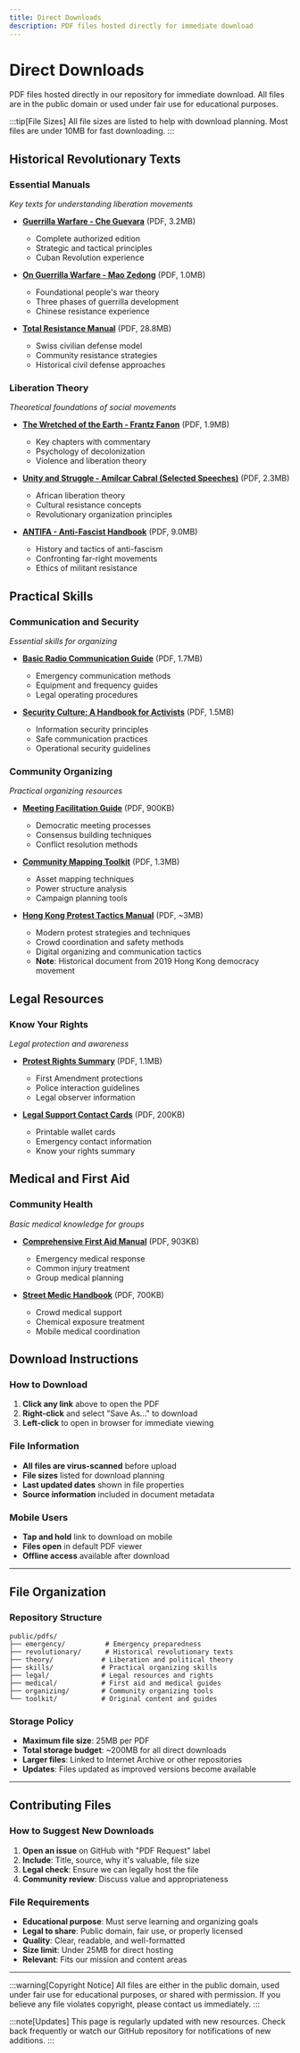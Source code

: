 ```yaml
---
title: Direct Downloads
description: PDF files hosted directly for immediate download
---
```



# Direct Downloads

PDF files hosted directly in our repository for immediate download. All files are in the public domain or used under fair use for educational purposes.

:::tip[File Sizes]
All file sizes are listed to help with download planning. Most files are under 10MB for fast downloading.
:::

## Historical Revolutionary Texts

### Essential Manuals
*Key texts for understanding liberation movements*

- **[Guerrilla Warfare - Che Guevara](/pdfs/revolutionary/che-guerrilla-warfare.pdf)** (PDF, 3.2MB)
  - Complete authorized edition
  - Strategic and tactical principles
  - Cuban Revolution experience

- **[On Guerrilla Warfare - Mao Zedong](/pdfs/revolutionary/mao-guerrilla-warfare.pdf)** (PDF, 1.0MB)
  - Foundational people's war theory
  - Three phases of guerrilla development
  - Chinese resistance experience

- **[Total Resistance Manual](/pdfs/revolutionary/total-resistance.pdf)** (PDF, 28.8MB)
  - Swiss civilian defense model
  - Community resistance strategies
  - Historical civil defense approaches

### Liberation Theory
*Theoretical foundations of social movements*

- **[The Wretched of the Earth - Frantz Fanon](/pdfs/theory/wretched-of-the-earth.pdf)** (PDF, 1.9MB)
  - Key chapters with commentary
  - Psychology of decolonization
  - Violence and liberation theory

- **[Unity and Struggle - Amílcar Cabral (Selected Speeches)](/pdfs/theory/cabral-unity-struggle.pdf)** (PDF, 2.3MB)
  - African liberation theory
  - Cultural resistance concepts
  - Revolutionary organization principles

- **[ANTIFA - Anti-Fascist Handbook](/pdfs/theory/antifa-handbook.pdf)** (PDF, 9.0MB)
  - History and tactics of anti-fascism
  - Confronting far-right movements
  - Ethics of militant resistance

## Practical Skills

### Communication and Security
*Essential skills for organizing*

- **[Basic Radio Communication Guide](/pdfs/skills/BaofengRadioManualArcher.pdf)** (PDF, 1.7MB)
  - Emergency communication methods
  - Equipment and frequency guides
  - Legal operating procedures

- **[Security Culture: A Handbook for Activists](/pdfs/skills/security-culture-guide.pdf)** (PDF, 1.5MB)
  - Information security principles
  - Safe communication practices
  - Operational security guidelines

### Community Organizing
*Practical organizing resources*

- **[Meeting Facilitation Guide](/pdfs/organizing/meeting-facilitation.pdf)** (PDF, 900KB)
  - Democratic meeting processes
  - Consensus building techniques
  - Conflict resolution methods

- **[Community Mapping Toolkit](/pdfs/organizing/community-mapping.pdf)** (PDF, 1.3MB)
  - Asset mapping techniques
  - Power structure analysis
  - Campaign planning tools

- **[Hong Kong Protest Tactics Manual](/pdfs/organizing/hong-kong-protest-tactics.pdf)** (PDF, ~3MB)
  - Modern protest strategies and techniques
  - Crowd coordination and safety methods
  - Digital organizing and communication tactics
  - **Note**: Historical document from 2019 Hong Kong democracy movement

## Legal Resources

### Know Your Rights
*Legal protection and awareness*

- **[Protest Rights Summary](/pdfs/legal/protest-rights-summary.pdf)** (PDF, 1.1MB)
  - First Amendment protections
  - Police interaction guidelines
  - Legal observer information

- **[Legal Support Contact Cards](/pdfs/legal/legal-support-cards.pdf)** (PDF, 200KB)
  - Printable wallet cards
  - Emergency contact information
  - Know your rights summary

## Medical and First Aid

### Community Health
*Basic medical knowledge for groups*

- **[Comprehensive First Aid Manual](/pdfs/medical/ComprehensiveFirstAid.pdf)** (PDF, 903KB)
  - Emergency medical response
  - Common injury treatment
  - Group medical planning

- **[Street Medic Handbook](/pdfs/medical/street-medic-handbook.pdf)** (PDF, 700KB)
  - Crowd medical support
  - Chemical exposure treatment
  - Mobile medical coordination

## Download Instructions

### How to Download
1. **Click any link** above to open the PDF
2. **Right-click** and select "Save As..." to download
3. **Left-click** to open in browser for immediate viewing

### File Information
- **All files are virus-scanned** before upload
- **File sizes** listed for download planning
- **Last updated dates** shown in file properties
- **Source information** included in document metadata

### Mobile Users
- **Tap and hold** link to download on mobile
- **Files open** in default PDF viewer
- **Offline access** available after download

---

## File Organization

### Repository Structure
```
public/pdfs/
├── emergency/          # Emergency preparedness
├── revolutionary/      # Historical revolutionary texts  
├── theory/            # Liberation and political theory
├── skills/            # Practical organizing skills
├── legal/             # Legal resources and rights
├── medical/           # First aid and medical guides
├── organizing/        # Community organizing tools
└── toolkit/           # Original content and guides
```

### Storage Policy
- **Maximum file size**: 25MB per PDF
- **Total storage budget**: ~200MB for all direct downloads
- **Larger files**: Linked to Internet Archive or other repositories
- **Updates**: Files updated as improved versions become available

---

## Contributing Files

### How to Suggest New Downloads
1. **Open an issue** on GitHub with "PDF Request" label
2. **Include**: Title, source, why it's valuable, file size
3. **Legal check**: Ensure we can legally host the file
4. **Community review**: Discuss value and appropriateness

### File Requirements
- **Educational purpose**: Must serve learning and organizing goals
- **Legal to share**: Public domain, fair use, or properly licensed
- **Quality**: Clear, readable, and well-formatted
- **Size limit**: Under 25MB for direct hosting
- **Relevant**: Fits our mission and content areas

---

:::warning[Copyright Notice]
All files are either in the public domain, used under fair use for educational purposes, or shared with permission. If you believe any file violates copyright, please contact us immediately.
:::

:::note[Updates]
This page is regularly updated with new resources. Check back frequently or watch our GitHub repository for notifications of new additions.
:::

<PDFStats />